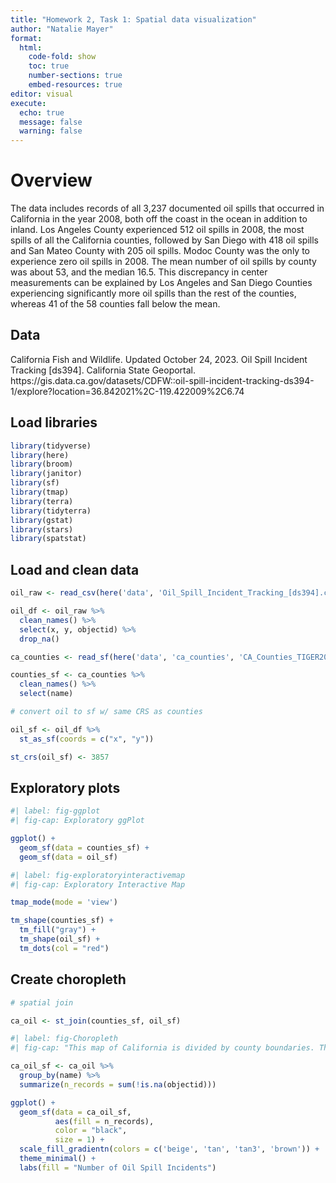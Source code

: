 ```yaml
---
title: "Homework 2, Task 1: Spatial data visualization"
author: "Natalie Mayer"
format: 
  html:
    code-fold: show
    toc: true
    number-sections: true
    embed-resources: true
editor: visual
execute:
  echo: true
  message: false
  warning: false
---
```


# Overview

The data includes records of all 3,237 documented oil spills that occurred in California in the year 2008, both off the coast in the ocean in addition to inland. Los Angeles County experienced 512 oil spills in 2008, the most spills of all the California counties, followed by San Diego with 418 oil spills and San Mateo County with 205 oil spills. Modoc County was the only to experience zero oil spills in 2008. The mean number of oil spills by county was about 53, and the median 16.5. This discrepancy in center measurements can be explained by Los Angeles and San Diego Counties experiencing significantly more oil spills than the rest of the counties, whereas 41 of the 58 counties fall below the mean.

## Data

California Fish and Wildlife. Updated October 24, 2023. Oil Spill Incident Tracking \[ds394\]. California State Geoportal. https://gis.data.ca.gov/datasets/CDFW::oil-spill-incident-tracking-ds394-1/explore?location=36.842021%2C-119.422009%2C6.74

## Load libraries

```r
library(tidyverse)
library(here)
library(broom)
library(janitor)
library(sf)
library(tmap)
library(terra)
library(tidyterra)
library(gstat)
library(stars)
library(spatstat)
```

## Load and clean data

```r
oil_raw <- read_csv(here('data', 'Oil_Spill_Incident_Tracking_[ds394].csv'))

oil_df <- oil_raw %>%
  clean_names() %>%
  select(x, y, objectid) %>%
  drop_na()

ca_counties <- read_sf(here('data', 'ca_counties', 'CA_Counties_TIGER2016.shp'))

counties_sf <- ca_counties %>%
  clean_names() %>%
  select(name)

```

```r
# convert oil to sf w/ same CRS as counties

oil_sf <- oil_df %>%
  st_as_sf(coords = c("x", "y"))

st_crs(oil_sf) <- 3857
```

## Exploratory plots

```r
#| label: fig-ggplot
#| fig-cap: Exploratory ggPlot

ggplot() +
  geom_sf(data = counties_sf) +
  geom_sf(data = oil_sf) 
```

```r
#| label: fig-exploratoryinteractivemap
#| fig-cap: Exploratory Interactive Map

tmap_mode(mode = 'view')

tm_shape(counties_sf) + 
  tm_fill("gray") + 
  tm_shape(oil_sf) + 
  tm_dots(col = "red")
```

## Create choropleth

```r
# spatial join 

ca_oil <- st_join(counties_sf, oil_sf)

```

```r
#| label: fig-Choropleth
#| fig-cap: "This map of California is divided by county boundaries. The shade of brown represents the number of oil spill incidents that occurred within each county during the year 2008, darker shades representing more oil spill incidents and softer shades representing fewer oil spills. Offshore oil spills are counted towards the coastal county whose territory they occurred in."

ca_oil_sf <- ca_oil %>%
  group_by(name) %>%
  summarize(n_records = sum(!is.na(objectid)))

ggplot() + 
  geom_sf(data = ca_oil_sf, 
          aes(fill = n_records), 
          color = "black", 
          size = 1) + 
  scale_fill_gradientn(colors = c('beige', 'tan', 'tan3', 'brown')) +
  theme_minimal() + 
  labs(fill = "Number of Oil Spill Incidents")
```
